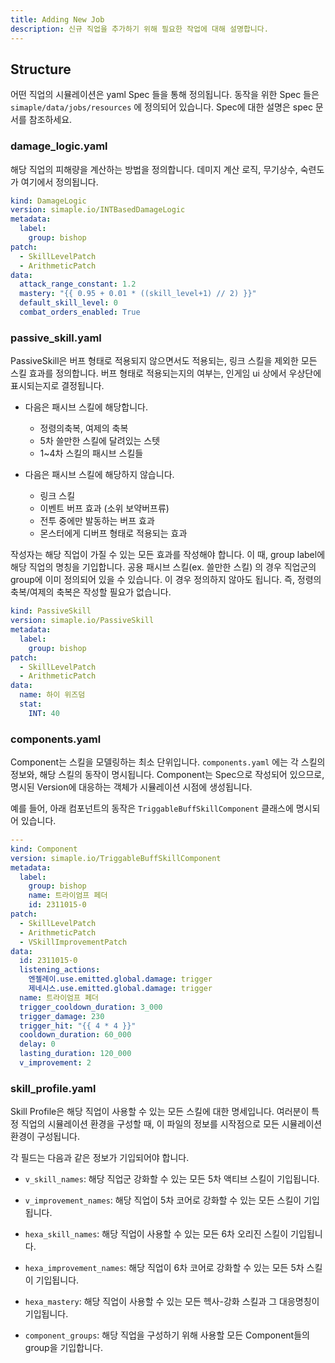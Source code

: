 ```yaml
---
title: Adding New Job
description: 신규 직업을 추가하기 위해 필요한 작업에 대해 설명합니다.
---
```



## Structure

어떤 직업의 시뮬레이션은 yaml Spec 들을 통해 정의됩니다. 동작을 위한 Spec 들은
`simaple/data/jobs/resources` 에 정의되어 있습니다.
Spec에 대한 설명은 spec 문서를 참조하세요.


### damage_logic.yaml

해당 직업의 피해량을 계산하는 방법을 정의합니다. 데미지 계산 로직, 무기상수, 숙련도가 여기에서 정의됩니다.

```yaml
kind: DamageLogic
version: simaple.io/INTBasedDamageLogic
metadata:
  label:
    group: bishop
patch:
  - SkillLevelPatch
  - ArithmeticPatch
data:
  attack_range_constant: 1.2
  mastery: "{{ 0.95 + 0.01 * ((skill_level+1) // 2) }}"
  default_skill_level: 0
  combat_orders_enabled: True
```


### passive_skill.yaml

PassiveSkill은 버프 형태로 적용되지 않으면서도 적용되는, 링크 스킬을 제외한 모든 스킬 효과를 정의합니다.
버프 형태로 적용되는지의 여부는, 인게임 ui 상에서 우상단에 표시되는지로 결정됩니다.

- 다음은 패시브 스킬에 해당합니다.
  - 정령의축복, 여제의 축복
  - 5차 쓸만한 스킬에 달려있는 스텟
  - 1~4차 스킬의 패시브 스킬들

- 다음은 패시브 스킬에 해당하지 않습니다.
  - 링크 스킬
  - 이벤트 버프 효과 (소위 보약버프류)
  - 전투 중에만 발동하는 버프 효과
  - 몬스터에게 디버프 형태로 적용되는 효과

작성자는 해당 직업이 가질 수 있는 모든 효과를 작성해야 합니다. 이 때, group label에 해당 직업의 명칭을 기입합니다.
공용 패시브 스킬(ex. 쓸만한 스킬) 의 경우 직업군의 group에 이미 정의되어 있을 수 있습니다. 이 경우 정의하지 않아도 됩니다. 즉, 정령의 축복/여제의 축복은 작성할 필요가 없습니다.

```yaml
kind: PassiveSkill
version: simaple.io/PassiveSkill
metadata:
  label:
    group: bishop
patch:
  - SkillLevelPatch
  - ArithmeticPatch
data:
  name: 하이 위즈덤
  stat:
    INT: 40
```

### components.yaml

Component는 스킬을 모델링하는 최소 단위입니다. `components.yaml` 에는 각 스킬의 정보와, 해당 스킬의 동작이 명시됩니다.
Component는 Spec으로 작성되어 있으므로, 명시된 Version에 대응하는 객체가 시뮬레이션 시점에 생성됩니다.

예를 들어, 아래 컴포넌트의 동작은 `TriggableBuffSkillComponent` 클래스에 명시되어 있습니다.

```yaml
---
kind: Component
version: simaple.io/TriggableBuffSkillComponent
metadata:
  label:
    group: bishop
    name: 트라이엄프 페더
    id: 2311015-0
patch:
  - SkillLevelPatch
  - ArithmeticPatch
  - VSkillImprovementPatch
data:
  id: 2311015-0
  listening_actions:
    엔젤레이.use.emitted.global.damage: trigger
    제네시스.use.emitted.global.damage: trigger
  name: 트라이엄프 페더
  trigger_cooldown_duration: 3_000
  trigger_damage: 230
  trigger_hit: "{{ 4 * 4 }}"
  cooldown_duration: 60_000
  delay: 0
  lasting_duration: 120_000
  v_improvement: 2
```


### skill_profile.yaml

Skill Profile은 해당 직업이 사용할 수 있는 모든 스킬에 대한 명세입니다. 여러분이 특정 직업의 시뮬레이션 환경을 구성할 때,
이 파일의 정보를 시작점으로 모든 시뮬레이션 환경이 구성됩니다.

각 필드는 다음과 같은 정보가 기입되어야 합니다.
- `v_skill_names`: 해당 직업군 강화할 수 있는 모든 5차 액티브 스킬이 기입됩니다.
- `v_improvement_names`: 해당 직업이 5차 코어로 강화할 수 있는 모든 스킬이 기입됩니다.
- `hexa_skill_names`: 해당 직업이 사용할 수 있는 모든 6차 오리진 스킬이 기입됩니다.
- `hexa_improvement_names`: 해당 직업이 6차 코어로 강화할 수 있는 모든 5차 스킬이 기입됩니다.
- `hexa_mastery`: 해당 직업이 사용할 수 있는 모든 헥사-강화 스킬과 그 대응명칭이 기입됩니다.

- `component_groups`: 해당 직업을 구성하기 위해 사용할 모든 Component들의 group을 기입합니다.
